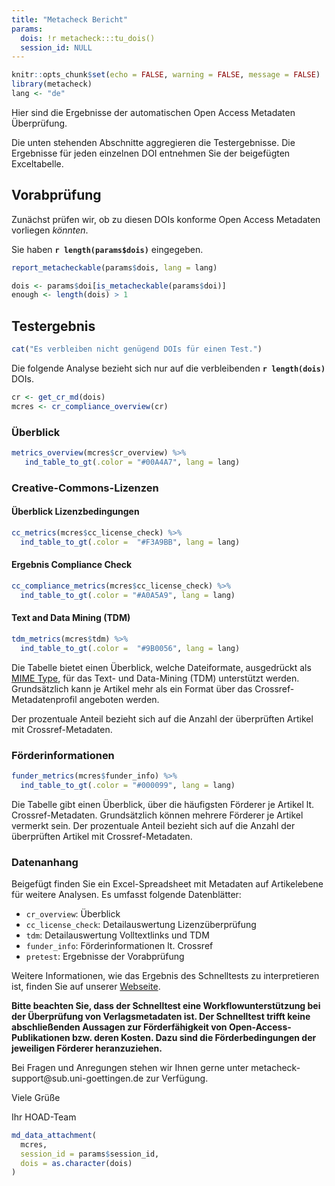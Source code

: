 ```yaml
---
title: "Metacheck Bericht"
params:
  dois: !r metacheck:::tu_dois()
  session_id: NULL
---
```


<!-- this file always has to be in sync with other language versions -->

```r
knitr::opts_chunk$set(echo = FALSE, warning = FALSE, message = FALSE)
library(metacheck)
lang <- "de"
```

Hier sind die Ergebnisse der automatischen Open Access Metadaten Überprüfung.

Die unten stehenden Abschnitte aggregieren die Testergebnisse.
Die Ergebnisse für jeden einzelnen DOI entnehmen Sie der beigefügten Exceltabelle.

## Vorabprüfung

Zunächst prüfen wir, ob zu diesen DOIs konforme Open Access Metadaten vorliegen *könnten*.

Sie haben **`r length(params$dois)`** eingegeben.

```r
report_metacheckable(params$dois, lang = lang)
```

```r
dois <- params$doi[is_metacheckable(params$doi)]
enough <- length(dois) > 1
```

## Testergebnis

```r
cat("Es verbleiben nicht genügend DOIs für einen Test.")
```

Die folgende Analyse bezieht sich nur auf die verbleibenden **`r length(dois)`** DOIs.

```r
cr <- get_cr_md(dois)
mcres <- cr_compliance_overview(cr)
```


### Überblick

```r
metrics_overview(mcres$cr_overview) %>%
   ind_table_to_gt(.color = "#00A4A7", lang = lang)
```


### Creative-Commons-Lizenzen

#### Überblick Lizenzbedingungen

```r
cc_metrics(mcres$cc_license_check) %>%
  ind_table_to_gt(.color =  "#F3A9BB", lang = lang)
```

#### Ergebnis Compliance Check

```r
cc_compliance_metrics(mcres$cc_license_check) %>%
  ind_table_to_gt(.color = "#A0A5A9", lang = lang)
```

#### Text and Data Mining (TDM)

```r
tdm_metrics(mcres$tdm) %>%
  ind_table_to_gt(.color =  "#9B0056", lang = lang)
```

Die Tabelle bietet einen Überblick, welche Dateiformate,
ausgedrückt als [MIME
Type](https://developer.mozilla.org/en-US/docs/Web/HTTP/Basics_of_HTTP/MIME_types/Common_types),
für das Text- und Data-Mining (TDM) unterstützt werden. Grundsätzlich
kann je Artikel mehr als ein Format über das Crossref-Metadatenprofil
angeboten werden.

Der prozentuale Anteil bezieht sich auf die Anzahl der überprüften Artikel mit Crossref-Metadaten.


### Förderinformationen 

```r
funder_metrics(mcres$funder_info) %>%
  ind_table_to_gt(.color = "#000099", lang = lang)
```

Die Tabelle gibt einen Überblick, über die häufigsten Förderer je Artikel lt. Crossref-Metadaten. 
Grundsätzlich können mehrere Förderer je Artikel vermerkt sein.
Der prozentuale Anteil bezieht sich auf die Anzahl der überprüften Artikel mit Crossref-Metadaten.


### Datenanhang 

Beigefügt finden Sie ein Excel-Spreadsheet mit Metadaten auf Artikelebene für weitere Analysen. 
Es umfasst folgende Datenblätter:

- `cr_overview`: Überblick  
- `cc_license_check`: Detailauswertung Lizenzüberprüfung
- `tdm`: Detailauswertung Volltextlinks und TDM
- `funder_info`: Förderinformationen lt. Crossref
- `pretest`: Ergebnisse der Vorabprüfung

Weitere Informationen, wie das Ergebnis des Schnelltests zu interpretieren ist, finden Sie auf unserer [Webseite](https://subugoe.github.io/metacheck/articles/methode.html). 

**Bitte beachten Sie, dass der Schnelltest eine Workflowunterstützung bei der Überprüfung von Verlagsmetadaten ist. 
Der Schnelltest trifft keine abschließenden Aussagen zur Förderfähigkeit von Open-Access-Publikationen bzw. deren Kosten. 
Dazu sind die Förderbedingungen der jeweiligen Förderer heranzuziehen.**

Bei Fragen und Anregungen stehen wir Ihnen gerne unter metacheck-support@sub.uni-goettingen.de zur Verfügung.

Viele Grüße

Ihr HOAD-Team

```r
md_data_attachment(
  mcres,
  session_id = params$session_id,
  dois = as.character(dois)
)
```
